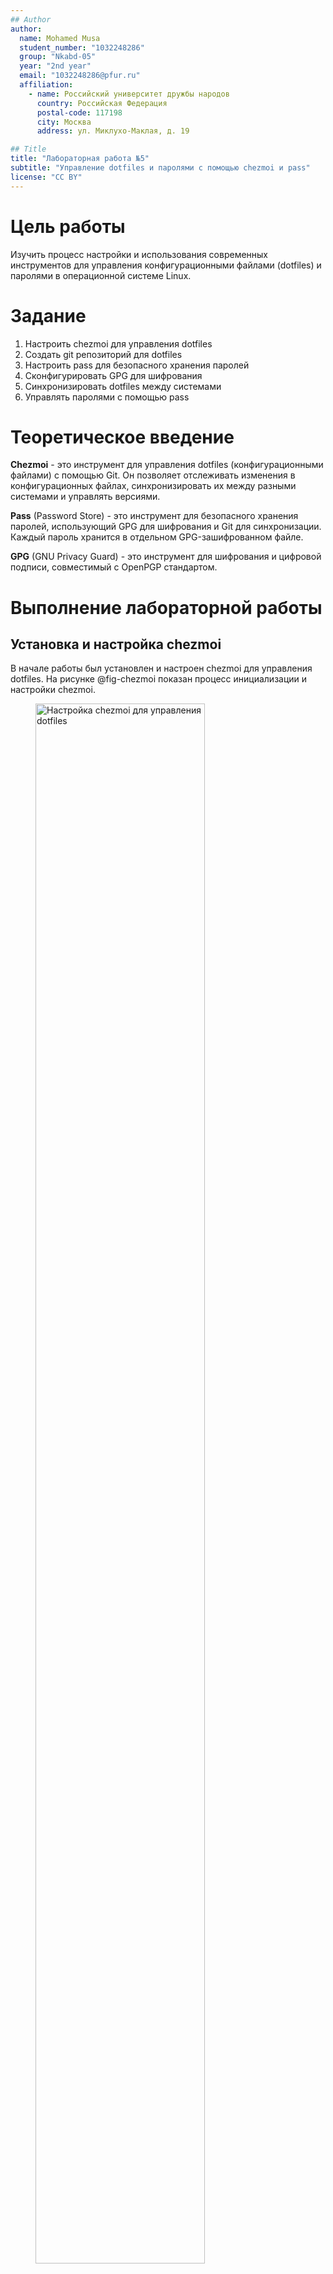 ```yaml
---
## Author
author:
  name: Mohamed Musa
  student_number: "1032248286"
  group: "Nkabd-05"
  year: "2nd year"
  email: "1032248286@pfur.ru"
  affiliation:
    - name: Российский университет дружбы народов
      country: Российская Федерация
      postal-code: 117198
      city: Москва
      address: ул. Миклухо-Маклая, д. 19

## Title
title: "Лабораторная работа №5"
subtitle: "Управление dotfiles и паролями с помощью chezmoi и pass"
license: "CC BY"
---
```


# Цель работы

Изучить процесс настройки и использования современных инструментов для управления конфигурационными файлами (dotfiles) и паролями в операционной системе Linux.

# Задание

1. Настроить chezmoi для управления dotfiles
2. Создать git репозиторий для dotfiles
3. Настроить pass для безопасного хранения паролей
4. Сконфигурировать GPG для шифрования
5. Синхронизировать dotfiles между системами
6. Управлять паролями с помощью pass

# Теоретическое введение

**Chezmoi** - это инструмент для управления dotfiles (конфигурационными файлами) с помощью Git. Он позволяет отслеживать изменения в конфигурационных файлах, синхронизировать их между разными системами и управлять версиями.

**Pass** (Password Store) - это инструмент для безопасного хранения паролей, использующий GPG для шифрования и Git для синхронизации. Каждый пароль хранится в отдельном GPG-зашифрованном файле.

**GPG** (GNU Privacy Guard) - это инструмент для шифрования и цифровой подписи, совместимый с OpenPGP стандартом.

# Выполнение лабораторной работы

## Установка и настройка chezmoi

В начале работы был установлен и настроен chezmoi для управления dotfiles. На рисунке @fig-chezmoi показан процесс инициализации и настройки chezmoi.

![Настройка chezmoi для управления dotfiles](image/chezmoi.png){#fig-chezmoi width=80%}

## Настройка GitHub репозитория для dotfiles

Был создан и настроен git репозиторий для хранения dotfiles:

```bash
chezmoi init https://github.com/ceazyr5/dotfiles.git
```

## Работа с pass для управления паролями

Была выполнена установка и настройка pass для безопасного хранения паролей. Процесс настройки показан на рисунке @fig-pass.

![Настройка pass для управления паролями](image/pass.png){#fig-pass width=80%}

## Генерация GPG ключей

Для шифрования паролей были созданы GPG ключи:

```bash
gpg --full-generate-key
```

## Инициализация password store

Был инициализирован password store с использованием GPG:

```bash
pass init "ceazer"
pass git init
```

## Синхронизация dotfiles

Были выполнены операции синхронизации dotfiles между локальной системой и удаленным репозиторием. Процесс показан на рисунке @fig-push.

![Синхронизация dotfiles](image/push.png){#fig-push width=80%}

## Загрузка dotfiles из репозитория

Была выполнена загрузка dotfiles из удаленного репозитория. Процесс показан на рисунке @fig-download.

![Загрузка dotfiles](image/download.png){#fig-download width=80%}

## Настройка удаленного репозитория для паролей

Была выполнена настройка удаленного репозитория для синхронизации паролей. Процесс показан на рисунке @fig-pass-remote.

![Настройка удаленного репозитория для паролей](image/pass_remote.png){#fig-pass-remote width=80%}

## Обработка ошибок

В процессе работы возникли некоторые ошибки, которые были успешно разрешены. Обработка ошибок показана на рисунке @fig-errors.

![Обработка ошибок в процессе настройки](image/errors.png){#fig-errors width=80%}

# Выводы

В ходе лабораторной работы были успешно выполнены следующие задачи:

1. ✅ Установлен и настроен chezmoi для управления dotfiles
2. ✅ Создан git репозиторий для синхронизации конфигурационных файлов
3. ✅ Настроен pass для безопасного хранения паролей
4. ✅ Созданы GPG ключи для шифрования
5. ✅ Выполнена синхронизация dotfiles между системами
6. ✅ Настроено управление паролями с версионным контролем

Получены практические навыки работы с современными инструментами управления конфигурацией и безопасности: chezmoi для dotfiles management, pass для безопасного хранения паролей и GPG для шифрования данных.

# Список литературы{.unnumbered}

::: {#refs}
- Chezmoi Documentation: [https://chezmoi.io/](https://chezmoi.io/)
- Pass Password Store: [https://www.passwordstore.org/](https://www.passwordstore.org/)
- GPG Documentation: [https://gnupg.org/](https://gnupg.org/)
- Dotfiles Management Best Practices: [https://www.atlassian.com/git/tutorials/dotfiles](https://www.atlassian.com/git/tutorials/dotfiles)
:::
